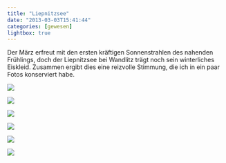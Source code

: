 ```yaml
---
title: "Liepnitzsee"
date: "2013-03-03T15:41:44"
categories: [gewesen]
lightbox: true
---
```


Der März erfreut mit den ersten kräftigen Sonnenstrahlen des nahenden Frühlings, doch der Liepnitzsee bei Wandlitz trägt noch sein winterliches Eiskleid. Zusammen ergibt dies eine reizvolle Stimmung, die ich in ein paar Fotos konserviert habe.

::: {layout="[[1],[1,1,1,1,1]]"}
![](leipnitzsee1.jpg){group="Liepnitzsee"}

![](leipnitzsee2.jpg){group="Liepnitzsee"}

![](leipnitzsee3.jpg){group="Liepnitzsee"}

![](leipnitzsee4.jpg){group="Liepnitzsee"}

![](leipnitzsee5.jpg){group="Liepnitzsee"}

![](leipnitzsee6.jpg){group="Liepnitzsee"}
:::